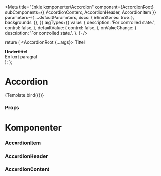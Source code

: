 
<Meta
  title="Enkle komponenter/Accordion"
  component={AccordionRoot}
  subComponents={{ AccordionContent, AccordionHeader, AccordionItem }}
  parameters={{
    ...defaultParameters,
    docs: {
      inlineStories: true,
    },
    backgrounds: {},
  }}
  argTypes={{
    value: {
      description: 'For controlled state.',
      control: false,
    },
    defaultValue: {
      control: false,
    },
    onValueChange: {
      description: 'For controlled state.',
    },
  }}
/>

  return (
    <AccordionRoot {...args}>
      <AccordionItem value={1}>
        <AccordionHeader>Tittel</AccordionHeader>
        <AccordionContent>
          <div>
            <strong>Undertittel</strong>
          </div>
          <div>En kort paragraf</div>
        </AccordionContent>
      </AccordionItem>
    </AccordionRoot>
  );
};

# Accordion

<Canvas>
  <Story name="Accordion" args={{ type: 'single', collapsible: true }}>
    {Template.bind({})}
  </Story>
</Canvas>

### Props

<ArgsTable story="Accordion" />

# Komponenter

### AccordionItem

<ArgsTable of={AccordionItem} />

### AccordionHeader

<ArgsTable of={AccordionHeader} />

### AccordionContent

<ArgsTable of={AccordionContent} />
